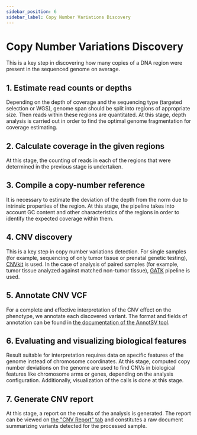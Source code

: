 ```yaml
---
sidebar_position: 6
sidebar_label: Copy Number Variations Discovery
---
```


# Copy Number Variations Discovery

This is a key step in discovering how many copies of a DNA region were present in the sequenced genome on average.

## 1. Estimate read counts or depths

Depending on the depth of coverage and the sequencing type (targeted selection or WGS), genome span should
be split into regions of appropriate size. Then reads within these regions are quantitated. At this stage,
depth analysis is carried out in order to find the optimal genome fragmentation for coverage estimating.

## 2. Calculate coverage in the given regions

At this stage, the counting of reads in each of the regions that were determined in the previous stage is undertaken.

## 3. Compile a copy-number reference

It is necessary to estimate the deviation of the depth from the norm due to intrinsic properties of the region.
At this stage, the pipeline takes into account GC content and other characteristics of the regions in order to
identify the expected coverage within them.

## 4. CNV discovery

This is a key step in copy number variations detection. For single samples (for example, sequencing of only tumor
tissue or prenatal genetic testing), [CNVkit](https://cnvkit.readthedocs.io/en/stable/) is used. In the case of
analysis of paired samples (for example, tumor tissue analyzed against matched non-tumor tissue),
[GATK](https://gatk.broadinstitute.org/) pipeline is used.

## 5. Annotate CNV VCF

For a complete and effective interpretation of the CNV effect on the phenotype, we annotate each discovered variant.
The format and fields of annotation can be found in
[the documentation of the AnnotSV tool](https://lbgi.fr/AnnotSV/Documentation/README.AnnotSV_latest.pdf).

## 6. Evaluating and visualizing biological features

Result suitable for interpretation requires data on specific features of the genome instead of chromosome
coordinates. At this stage, computed copy number deviations on the genome are used to find CNVs in biological
features like chromosome arms or genes, depending on the analysis configuration. Additionally, visualization
of the calls is done at this stage.

## 7. Generate CNV report

At this stage, a report on the results of the analysis is generated.
The report can be viewed on [the "CNV Report" tab](/results/cnv-report/sample-cnv-report) and constitutes a raw 
document summarizing variants detected for the processed sample.
